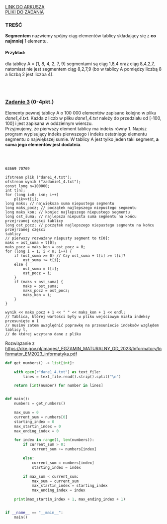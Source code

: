 
<div className="box_link"><a className="link  link_materials" target="_blank" href="https://cke.gov.pl/images/_EGZAMIN_MATURALNY_OD_2023/Informatory/Informator_EM2023_informatyka.pdf">LINK DO ARKUSZA</a>
<br/>
<a className="link  link_materials" href="http://cke.gov.pl/images/_EGZAMIN_MATURALNY_OD_2023/Informatory/Informator_EM2023_informatyka_pliki.zip" >PLIKI DO ZADANIA</a>
<br/>
</div>

### TREŚĆ

<b>Segmentem</b> nazwiemy spójny ciąg elementów tablicy składający się z <b>co najmniej</b> 1 elementu.

#### Przykład: 
dla tablicy A = [1, 8, 4, 2, 7, 9] segmentami są ciąg 1,8,4 oraz ciąg 8,4,2,7, natomiast
nie jest segmentem ciąg 8,2,7,9 (bo w tablicy A pomiędzy liczbą 8 a liczbą 2 jest liczba 4).

<br/><br/>

### <u>Zadanie 3</u>   (0-4pkt.)

Elementy pewnej tablicy A o 100 000 elementów zapisano kolejno w pliku <i>dane1_4.txt</i>.
Każda z liczb w pliku <i>dane1_4.txt</i> należy do przedziału od [-100, 100] i jest zapisana
w oddzielnym wierszu. <br/>
Przyjmujemy, że pierwszy element tablicy ma indeks równy 1. Napisz program wypisujący
indeks pierwszego i indeks ostatniego elementu segmentu o największej sumie. W tablicy A
jest tylko jeden taki segment, <b>a suma jego elementów jest dodatnia</b>.

<br/>
<br/>

<Dropdown title="ODPOWIEDŹ">

```text
63669 70769
```

</Dropdown>


<Dropdown title="ROZWIĄZANIE PRZYKŁADOWE - C++">

```
ifstream plik ("dane1_4.txt");
ofstream wynik ("zadanie1_4.txt");
const long n=100000;
int t[n];
for (long i=0; i<n; i++)
    plik>>t[i];
long maks; // największa suma niepustego segmentu
long maks_pocz; // początek najlepszego niepustego segmentu
long maks_kon; // koniec najlepszego niepustego segmentu
long ost_suma; // najlepsza niepusta suma segmentu na końcu przejrzanej części tablicy
long ost_pocz; // początek najlepszego niepustego segmentu na końcu przejrzanej części
tablicy
// pierwszy rozważany niepusty segment to t[0]:
maks = ost_suma = t[0];
maks_pocz = maks_kon = ost_pocz = 0;
for (long i = 1; i < n; i++) {
    if (ost_suma >= 0) // Czy ost_suma + t[i] >= t[i]?
        ost_suma += t[i];
    else {
        ost_suma = t[i];
        ost_pocz = i;
    }
    if (maks < ost_suma) {
        maks = ost_suma;
        maks_pocz = ost_pocz;
        maks_kon = i;
    }
}

wynik << maks_pocz + 1 << " " << maks_kon + 1 << endl;
// Tablica, której wartości były w pliku wejściowym miała indeksy przesunięte o 1
// musimy zatem uwzględnić poprawkę na przesuniecie indeksów względem tablicy t,
// do której wczytano dane z pliku
```
<p className={`dropdown_text`}>
Rozwiązanie z <a className="link" target="_blank" href="https://cke.gov.pl/images/_EGZAMIN_MATURALNY_OD_2023/Informatory/Informator_EM2023_informatyka.pdf">https://cke.gov.pl/images/_EGZAMIN_MATURALNY_OD_2023/Informatory/Informator_EM2023_informatyka.pdf</a><br/>
</p>

</Dropdown>






<Dropdown title="PRZYKŁADOWE ROZWIĄZANIE - PYTHON">

```python
def get_numbers() -> list[int]:

    with open(r"dane1_4.txt") as text_file:
        lines = text_file.read().strip().split("\n")

    return [int(number) for number in lines]


def main():
    numbers = get_numbers()

    max_sum = 0
    current_sum = numbers[0]
    starting_index = 0
    max_startin_index = 0
    max_ending_index = 0

    for index in range(1, len(numbers)):
        if current_sum > 0:
            current_sum += numbers[index]

        else:
            current_sum = numbers[index]
            starting_index = index

        if max_sum < current_sum:
            max_sum = current_sum
            max_startin_index = starting_index
            max_ending_index = index

    print(max_startin_index + 1, max_ending_index + 1)


if __name__ == "__main__":
    main()

```
</Dropdown>
